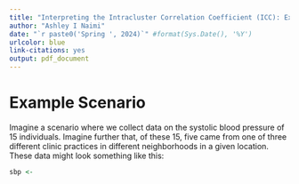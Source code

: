 ```yaml
---
title: "Interpreting the Intracluster Correlation Coefficient (ICC): Extended Example"
author: "Ashley I Naimi"
date: "`r paste0('Spring ', 2024)`" #format(Sys.Date(), '%Y')
urlcolor: blue
link-citations: yes
output: pdf_document
---
```


# Example Scenario

Imagine a scenario where we collect data on the systolic blood pressure of 15 individuals. Imagine further that, of these 15, five came from one of three different clinic practices in different neighborhoods in a given location. These data might look something like this:

```r

sbp <- 

```

